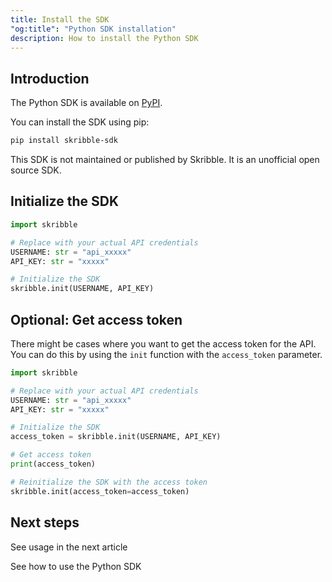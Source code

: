 ```yaml
---
title: Install the SDK
"og:title": "Python SDK installation"
description: How to install the Python SDK
---
```


## Introduction

The Python SDK is available on [PyPI](https://pypi.org/project/skribble-sdk/).

You can install the SDK using pip:

```bash
pip install skribble-sdk
```

<Warning>This SDK is not maintained or published by Skribble. It is an unofficial open source SDK.</Warning>

## Initialize the SDK

```python
import skribble

# Replace with your actual API credentials
USERNAME: str = "api_xxxxx"
API_KEY: str = "xxxxx"

# Initialize the SDK
skribble.init(USERNAME, API_KEY)
```

## Optional: Get access token
There might be cases where you want to get the access token for the API. You can do this by using the `init` function with the `access_token` parameter.

```python
import skribble

# Replace with your actual API credentials
USERNAME: str = "api_xxxxx"
API_KEY: str = "xxxxx"

# Initialize the SDK
access_token = skribble.init(USERNAME, API_KEY)

# Get access token
print(access_token)

# Reinitialize the SDK with the access token
skribble.init(access_token=access_token)
``` 


## Next steps

See usage in the next article

<Card title="Examples" icon="python" href="examples">
    See how to use the Python SDK
</Card>

